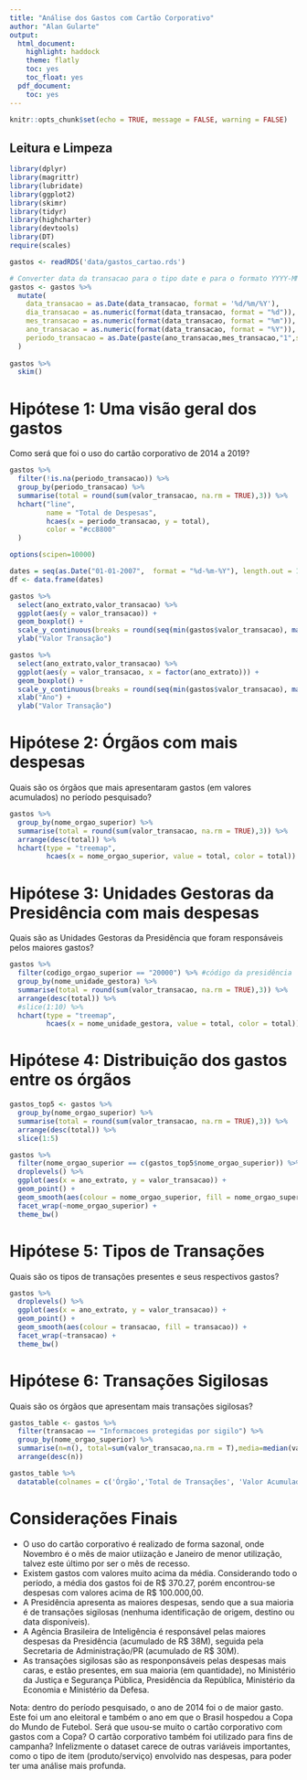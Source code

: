---
title: "Análise dos Gastos com Cartão Corporativo"
author: "Alan Gularte"
output:
  html_document:
    highlight: haddock
    theme: flatly
    toc: yes
    toc_float: yes
  pdf_document:
    toc: yes
---


```{r setup, include=FALSE}
knitr::opts_chunk$set(echo = TRUE, message = FALSE, warning = FALSE)
```

## Leitura e Limpeza

```{r}
library(dplyr)
library(magrittr)
library(lubridate)
library(ggplot2)
library(skimr)
library(tidyr)
library(highcharter)
library(devtools)
library(DT)
require(scales)

gastos <- readRDS('data/gastos_cartao.rds')

# Converter data da transacao para o tipo date e para o formato YYYY-MM-DD para facilitar as operacoes
gastos <- gastos %>% 
  mutate(
    data_transacao = as.Date(data_transacao, format = '%d/%m/%Y'),
    dia_transacao = as.numeric(format(data_transacao, format = "%d")),
    mes_transacao = as.numeric(format(data_transacao, format = "%m")),
    ano_transacao = as.numeric(format(data_transacao, format = "%Y")),
    periodo_transacao = as.Date(paste(ano_transacao,mes_transacao,"1",sep="-"), format = '%Y-%m-%d')
  )
    
gastos %>% 
  skim()
```

# Hipótese 1: Uma visão geral dos gastos
Como será que foi o uso do cartão corporativo de 2014 a 2019?

```{r}
gastos %>%
  filter(!is.na(periodo_transacao)) %>% 
  group_by(periodo_transacao) %>% 
  summarise(total = round(sum(valor_transacao, na.rm = TRUE),3)) %>%
  hchart("line",
         name = "Total de Despesas",
         hcaes(x = periodo_transacao, y = total),
         color = "#cc8800"
  )

options(scipen=10000)

dates = seq(as.Date("01-01-2007",  format = "%d-%m-%Y"), length.out = 120, by = "month")
df <- data.frame(dates)  

gastos %>%
  select(ano_extrato,valor_transacao) %>% 
  ggplot(aes(y = valor_transacao)) +
  geom_boxplot() +
  scale_y_continuous(breaks = round(seq(min(gastos$valor_transacao), max(gastos$valor_transacao), by = 20000),1)) +
  ylab("Valor Transação")

gastos %>%
  select(ano_extrato,valor_transacao) %>% 
  ggplot(aes(y = valor_transacao, x = factor(ano_extrato))) +
  geom_boxplot() +
  scale_y_continuous(breaks = round(seq(min(gastos$valor_transacao), max(gastos$valor_transacao), by = 20000),1)) +
  xlab("Ano") +
  ylab("Valor Transação")


```

# Hipótese 2: Órgãos com mais despesas
Quais são os órgãos que mais apresentaram gastos (em valores acumulados) no período pesquisado?

```{r}
gastos %>%
  group_by(nome_orgao_superior) %>% 
  summarise(total = round(sum(valor_transacao, na.rm = TRUE),3)) %>%
  arrange(desc(total)) %>%
  hchart(type = "treemap",
         hcaes(x = nome_orgao_superior, value = total, color = total))
```

# Hipótese 3: Unidades Gestoras da Presidência com mais despesas
Quais são as Unidades Gestoras da Presidência que foram responsáveis pelos maiores gastos?

```{r}
gastos %>%
  filter(codigo_orgao_superior == "20000") %>% #código da presidência
  group_by(nome_unidade_gestora) %>% 
  summarise(total = round(sum(valor_transacao, na.rm = TRUE),3)) %>%
  arrange(desc(total)) %>%
  #slice(1:10) %>% 
  hchart(type = "treemap",
         hcaes(x = nome_unidade_gestora, value = total, color = total))
```

# Hipótese 4: Distribuição dos gastos entre os órgãos

```{r}
gastos_top5 <- gastos %>% 
  group_by(nome_orgao_superior) %>% 
  summarise(total = round(sum(valor_transacao, na.rm = TRUE),3)) %>%
  arrange(desc(total)) %>% 
  slice(1:5)

gastos %>% 
  filter(nome_orgao_superior == c(gastos_top5$nome_orgao_superior)) %>% 
  droplevels() %>% 
  ggplot(aes(x = ano_extrato, y = valor_transacao)) +
  geom_point() +
  geom_smooth(aes(colour = nome_orgao_superior, fill = nome_orgao_superior)) +
  facet_wrap(~nome_orgao_superior) +
  theme_bw()
```

# Hipótese 5: Tipos de Transações
Quais são os tipos de transações presentes e seus respectivos gastos?

```{r}
gastos %>% 
  droplevels() %>% 
  ggplot(aes(x = ano_extrato, y = valor_transacao)) +
  geom_point() +
  geom_smooth(aes(colour = transacao, fill = transacao)) +
  facet_wrap(~transacao) +
  theme_bw()
```

# Hipótese 6: Transações Sigilosas
Quais são os órgãos que apresentam mais transações sigilosas?

```{r}

gastos_table <- gastos %>%
  filter(transacao == "Informacoes protegidas por sigilo") %>% 
  group_by(nome_orgao_superior) %>%
  summarise(n=n(), total=sum(valor_transacao,na.rm = T),media=median(valor_transacao,na.rm = T)) %>%
  arrange(desc(n))

gastos_table %>% 
  datatable(colnames = c('Órgão','Total de Transações', 'Valor Acumulado (R$)', 'Média das Despesas (R$)'))

```

# Considerações Finais

  + O uso do cartão corporativo é realizado de forma sazonal, onde Novembro é o mês de maior utiização e Janeiro de menor utilização, talvez este último por ser o mês de recesso.
  + Existem gastos com valores muito acima da média. Considerando todo o período, a média dos gastos foi de R$ 370.27, porém encontrou-se despesas com valores acima de R$ 100.000,00.
  + A Presidência apresenta as maiores despesas, sendo que a sua maioria é de transações sigilosas (nenhuma identificação de origem, destino ou data disponíveis).
  + A Agência Brasileira de Inteligência é responsável pelas maiores despesas da Presidência (acumulado de R$ 38M), seguida pela Secretaria de Administração/PR (acumulado de R$ 30M).
  + As transações sigilosas são as responponsáveis pelas despesas mais caras, e estão presentes, em sua maioria (em quantidade), no Ministério da Justiça e Segurança Pública, Presidência da República, Ministério da Economia e Ministério da Defesa.

  Nota: dentro do período pesquisado, o ano de 2014 foi o de maior gasto. Este foi um ano eleitoral e também o ano em que o Brasil hospedou a Copa do Mundo de Futebol. Será que usou-se muito o cartão corporativo com gastos com a Copa? O cartão corporativo também foi utilizado para fins de campanha? Infelizmente o dataset carece de outras variáveis importantes, como o tipo de item (produto/serviço) envolvido nas despesas, para poder ter uma análise mais profunda.
